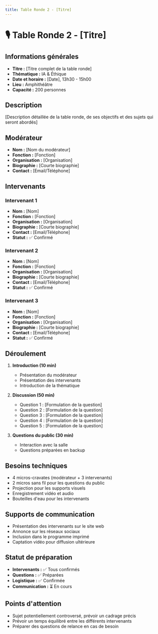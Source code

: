 ```yaml
---
title: Table Ronde 2 - [Titre]
---
```


# 🎙️ Table Ronde 2 - [Titre]

## Informations générales
- **Titre :** [Titre complet de la table ronde]
- **Thématique :** IA & Éthique
- **Date et horaire :** [Date], 13h30 - 15h00
- **Lieu :** Amphithéâtre
- **Capacité :** 200 personnes

## Description
[Description détaillée de la table ronde, de ses objectifs et des sujets qui seront abordés]

## Modérateur
- **Nom :** [Nom du modérateur]
- **Fonction :** [Fonction]
- **Organisation :** [Organisation]
- **Biographie :** [Courte biographie]
- **Contact :** [Email/Téléphone]

## Intervenants

### Intervenant 1
- **Nom :** [Nom]
- **Fonction :** [Fonction]
- **Organisation :** [Organisation]
- **Biographie :** [Courte biographie]
- **Contact :** [Email/Téléphone]
- **Statut :** ✅ Confirmé

### Intervenant 2
- **Nom :** [Nom]
- **Fonction :** [Fonction]
- **Organisation :** [Organisation]
- **Biographie :** [Courte biographie]
- **Contact :** [Email/Téléphone]
- **Statut :** ✅ Confirmé

### Intervenant 3
- **Nom :** [Nom]
- **Fonction :** [Fonction]
- **Organisation :** [Organisation]
- **Biographie :** [Courte biographie]
- **Contact :** [Email/Téléphone]
- **Statut :** ✅ Confirmé

## Déroulement
1. **Introduction (10 min)**
   - Présentation du modérateur
   - Présentation des intervenants
   - Introduction de la thématique

2. **Discussion (50 min)**
   - Question 1 : [Formulation de la question]
   - Question 2 : [Formulation de la question]
   - Question 3 : [Formulation de la question]
   - Question 4 : [Formulation de la question]
   - Question 5 : [Formulation de la question]

3. **Questions du public (30 min)**
   - Interaction avec la salle
   - Questions préparées en backup

## Besoins techniques
- 4 micros-cravates (modérateur + 3 intervenants)
- 2 micros sans fil pour les questions du public
- Projection pour les supports visuels
- Enregistrement vidéo et audio
- Bouteilles d'eau pour les intervenants

## Supports de communication
- Présentation des intervenants sur le site web
- Annonce sur les réseaux sociaux
- Inclusion dans le programme imprimé
- Captation vidéo pour diffusion ultérieure

## Statut de préparation
- **Intervenants :** ✅ Tous confirmés
- **Questions :** ✅ Préparées
- **Logistique :** ✅ Confirmée
- **Communication :** ⏳ En cours

## Points d'attention
- Sujet potentiellement controversé, prévoir un cadrage précis
- Prévoir un temps équilibré entre les différents intervenants
- Préparer des questions de relance en cas de besoin
